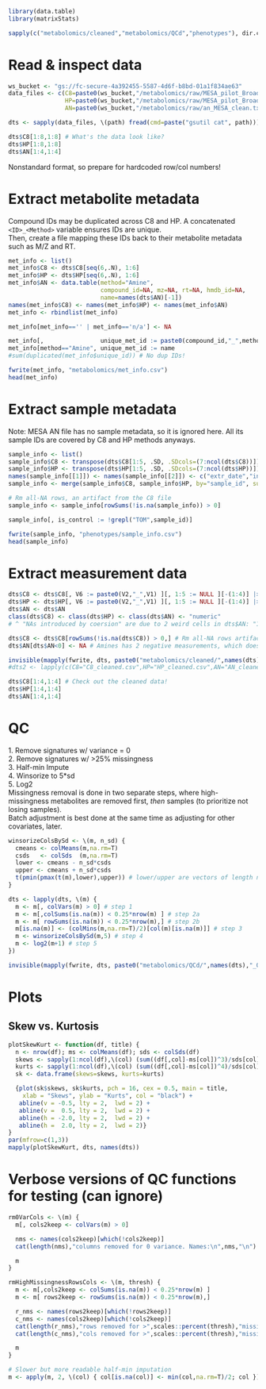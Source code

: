 ```r
library(data.table)
library(matrixStats)

sapply(c("metabolomics/cleaned","metabolomics/QCd","phenotypes"), dir.create, recursive=T)
```

# Read & inspect data
```r
ws_bucket <- "gs://fc-secure-4a392455-5587-4d6f-b8bd-01a1f834ae63"
data_files <- c(C8=paste0(ws_bucket,"/metabolomics/raw/MESA_pilot_BroadInst_C8-pos_lipids_050517.csv"),
                HP=paste0(ws_bucket,"/metabolomics/raw/MESA_pilot_BroadInst_HIL-pos_polar_050517.csv"),
                AN=paste0(ws_bucket,"/metabolomics/raw/an_MESA_clean.txt"))

dts <- sapply(data_files, \(path) fread(cmd=paste("gsutil cat", path)))

dts$C8[1:8,1:8] # What's the data look like?
dts$HP[1:8,1:8]
dts$AN[1:4,1:4]
```
Nonstandard format, so prepare for hardcoded row/col numbers!


# Extract metabolite metadata
Compound IDs may be duplicated across C8 and HP. A concatenated `<ID>_<Method>` variable ensures IDs are unique.\
Then, create a file mapping these IDs back to their metabolite metadata such as M/Z and RT.
```r
met_info <- list()
met_info$C8 <- dts$C8[seq(6,.N), 1:6]
met_info$HP <- dts$HP[seq(6,.N), 1:6]
met_info$AN <- data.table(method="Amine",
                          compound_id=NA, mz=NA, rt=NA, hmdb_id=NA,
                          name=names(dts$AN)[-1])
names(met_info$C8) <- names(met_info$HP) <- names(met_info$AN)
met_info <- rbindlist(met_info)

met_info[met_info=='' | met_info=='n/a'] <- NA

met_info[,                unique_met_id := paste0(compound_id,"_",method)]
met_info[method=="Amine", unique_met_id := name                          ] # Amines have no compound ID so just use name
#sum(duplicated(met_info$unique_id)) # No dup IDs!

fwrite(met_info, "metabolomics/met_info.csv")
head(met_info)
```


# Extract sample metadata
Note: MESA AN file has no sample metadata, so it is ignored here. All its sample IDs are covered by C8 and HP methods anyways.
```r
sample_info <- list()
sample_info$C8 <- transpose(dts$C8[1:5, .SD, .SDcols=(7:ncol(dts$C8))])
sample_info$HP <- transpose(dts$HP[1:5, .SD, .SDcols=(7:ncol(dts$HP))])
names(sample_info[[1]]) <- names(sample_info[[2]]) <- c("extr_date","inject_date","column","analysis_order","sample_id")
sample_info <- merge(sample_info$C8, sample_info$HP, by="sample_id", suffixes=c("_c8","_hp"), all=T)

# Rm all-NA rows, an artifact from the C8 file
sample_info <- sample_info[rowSums(!is.na(sample_info)) > 0]

sample_info[, is_control := !grepl("TOM",sample_id)]

fwrite(sample_info, "phenotypes/sample_info.csv")
head(sample_info)
```


# Extract measurement data
```r
dts$C8 <- dts$C8[, V6 := paste0(V2,"_",V1) ][, 1:5 := NULL ][-(1:4)] |> transpose(make.names=1) |> as.matrix(rownames=1)
dts$HP <- dts$HP[, V6 := paste0(V2,"_",V1) ][, 1:5 := NULL ][-(1:4)] |> transpose(make.names=1) |> as.matrix(rownames=1)
dts$AN <- dts$AN                                                                                |> as.matrix(rownames=1)
class(dts$C8) <- class(dts$HP) <- class(dts$AN) <- "numeric"
# ^ "NAs introduced by coersion" are due to 2 weird cells in dts$AN: "1+2559:2584.03935869994933" and "5+3828:3930.95273887971489"

dts$C8 <- dts$C8[rowSums(!is.na(dts$C8)) > 0,] # Rm all-NA rows artifact in the C8 file
dts$AN[dts$AN<0] <- NA # Amines has 2 negative measurements, which doesn't make sense

invisible(mapply(fwrite, dts, paste0("metabolomics/cleaned/",names(dts),"_cleaned.csv"), row.names=T))
#dts2 <- lapply(c(C8="C8_cleaned.csv",HP="HP_cleaned.csv",AN="AN_cleaned.csv"), \(f) as.matrix(fread(f),rownames=1)) # WARNING: as.matrix(rownames=1) bugged! See C8 col 24 ("TF03_C8-pos")).

dts$C8[1:4,1:4] # Check out the cleaned data!
dts$HP[1:4,1:4]
dts$AN[1:4,1:4]
```


# QC
1\. Remove signatures w/ variance = 0\
2\. Remove signatures w/ >25% missingness\
3\. Half-min Impute\
4\. Winsorize to 5*sd\
5\. Log2\
Missingness removal is done in two separate steps, where high-missingness metabolites are removed first, _then_ samples (to prioritize not losing samples).\
Batch adjustment is best done at the same time as adjusting for other covariates, later.
```r
winsorizeColsBySd <- \(m, n_sd) {
  cmeans <- colMeans(m,na.rm=T)
  csds   <- colSds  (m,na.rm=T)
  lower <- cmeans - n_sd*csds
  upper <- cmeans + n_sd*csds
  t(pmin(pmax(t(m),lower),upper)) # lower/upper are vectors of length ncol(m), recycled.
}

dts <- lapply(dts, \(m) {
  m <- m[, colVars(m) > 0] # step 1
  m <- m[,colSums(is.na(m)) < 0.25*nrow(m) ] # step 2a
  m <- m[ rowSums(is.na(m)) < 0.25*nrow(m),] # step 2b
  m[is.na(m)] <- (colMins(m,na.rm=T)/2)[col(m)[is.na(m)]] # step 3
  m <- winsorizeColsBySd(m,5) # step 4
  m <- log2(m+1) # step 5
})

invisible(mapply(fwrite, dts, paste0("metabolomics/QCd/",names(dts),"_QCd_log2.csv"), row.names=T))
```



# Plots
## Skew vs. Kurtosis
```r
plotSkewKurt <- function(df, title) {
  n <- nrow(df); ms <- colMeans(df); sds <- colSds(df)
  skews <- sapply(1:ncol(df),\(col) (sum((df[,col]-ms[col])^3)/sds[col]^3)/n   )
  kurts <- sapply(1:ncol(df),\(col) (sum((df[,col]-ms[col])^4)/sds[col]^4)/n-3 )
  sk <- data.frame(skews=skews, kurts=kurts)

  {plot(sk$skews, sk$kurts, pch = 16, cex = 0.5, main = title, 
    xlab = "Skews", ylab = "Kurts", col = "black") +
   abline(v = -0.5, lty = 2,  lwd = 2) + 
   abline(v =  0.5, lty = 2,  lwd = 2) +
   abline(h = -2.0, lty = 2,  lwd = 2) +
   abline(h =  2.0, lty = 2,  lwd = 2)}
}
par(mfrow=c(1,3))
mapply(plotSkewKurt, dts, names(dts))
```






# Verbose versions of QC functions for testing (can ignore)
```r
rm0VarCols <- \(m) {
  m[, cols2keep <- colVars(m) > 0]

  nms <- names(cols2keep)[which(!cols2keep)]
  cat(length(nms),"columns removed for 0 variance. Names:\n",nms,"\n")

  m
}

rmHighMissingnessRowsCols <- \(m, thresh) {
  m <- m[,cols2keep <- colSums(is.na(m)) < 0.25*nrow(m) ]
  m <- m[ rows2keep <- rowSums(is.na(m)) < 0.25*nrow(m),]

  r_nms <- names(rows2keep)[which(!rows2keep)]
  c_nms <- names(cols2keep)[which(!cols2keep)]
  cat(length(r_nms),"rows removed for >",scales::percent(thresh),"missingness. Names:\n",r_nms,"\n")
  cat(length(c_nms),"cols removed for >",scales::percent(thresh),"missingness. Names:\n",c_nms,"\n")

  m
}

# Slower but more readable half-min imputation
m <- apply(m, 2, \(col) { col[is.na(col)] <- min(col,na.rm=T)/2; col })
```
